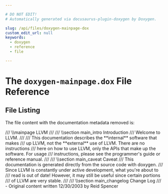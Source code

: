 ```yaml
---

# DO NOT EDIT!
# Automatically generated via docusaurus-plugin-doxygen by Doxygen.

slug: /api/files/doxygen-mainpage-dox
custom_edit_url: null
keywords:
  - doxygen
  - reference
  - file

---
```





# The `doxygen-mainpage.dox` File Reference

<DoxygenPage pluginConfig={pluginConfig}>




## File Listing

The file content with the documentation metadata removed is:

<ProgramListing>

<Link id="l00001" /><CodeLine lineNumber="1"><span class="doxyHighlightComment">/// \\mainpage LLVM</span></CodeLine>
<Link id="l00002" /><CodeLine lineNumber="2"><span class="doxyHighlightComment">///</span></CodeLine>
<Link id="l00003" /><CodeLine lineNumber="3"><span class="doxyHighlightComment">/// \\section main&#95;intro Introduction</span></CodeLine>
<Link id="l00004" /><CodeLine lineNumber="4"><span class="doxyHighlightComment">/// Welcome to LLVM.</span></CodeLine>
<Link id="l00005" /><CodeLine lineNumber="5"><span class="doxyHighlightComment">///</span></CodeLine>
<Link id="l00006" /><CodeLine lineNumber="6"><span class="doxyHighlightComment">/// This documentation describes the &#42;&#42;internal&#42;&#42; software that makes</span></CodeLine>
<Link id="l00007" /><CodeLine lineNumber="7"><span class="doxyHighlightComment">/// up LLVM, not the &#42;&#42;external&#42;&#42; use of  LLVM. There are no instructions</span></CodeLine>
<Link id="l00008" /><CodeLine lineNumber="8"><span class="doxyHighlightComment">/// here on how to use LLVM, only the APIs that make up the software. For usage</span></CodeLine>
<Link id="l00009" /><CodeLine lineNumber="9"><span class="doxyHighlightComment">/// instructions, please see the programmer&#39;s guide or reference manual.</span></CodeLine>
<Link id="l00010" /><CodeLine lineNumber="10"><span class="doxyHighlightComment">///</span></CodeLine>
<Link id="l00011" /><CodeLine lineNumber="11"><span class="doxyHighlightComment">/// \\section main&#95;caveat Caveat</span></CodeLine>
<Link id="l00012" /><CodeLine lineNumber="12"><span class="doxyHighlightComment">/// This documentation is generated directly from the source code with doxygen.</span></CodeLine>
<Link id="l00013" /><CodeLine lineNumber="13"><span class="doxyHighlightComment">/// Since LLVM is constantly under active development, what you&#39;re about to</span></CodeLine>
<Link id="l00014" /><CodeLine lineNumber="14"><span class="doxyHighlightComment">/// read is out of date! However, it may still be useful since certain portions</span></CodeLine>
<Link id="l00015" /><CodeLine lineNumber="15"><span class="doxyHighlightComment">/// of LLVM are very stable.</span></CodeLine>
<Link id="l00016" /><CodeLine lineNumber="16"><span class="doxyHighlightComment">///</span></CodeLine>
<Link id="l00017" /><CodeLine lineNumber="17"><span class="doxyHighlightComment">/// \\section main&#95;changelog Change Log</span></CodeLine>
<Link id="l00018" /><CodeLine lineNumber="18"><span class="doxyHighlightComment">/// - Original content written 12/30/2003 by Reid Spencer</span></CodeLine>

</ProgramListing>


</DoxygenPage>
